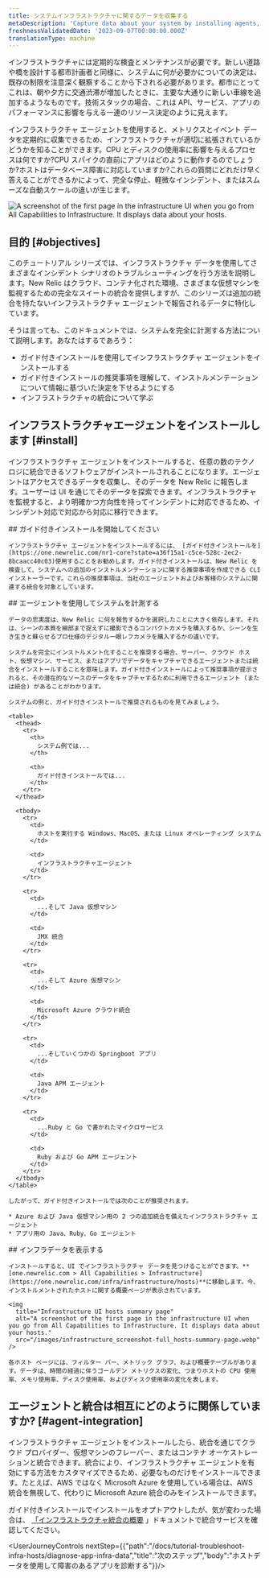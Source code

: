 ```yaml
---
title: システムインフラストラクチャに関するデータを収集する
metaDescription: 'Capture data about your system by installing agents, then view that data in New Relic.'
freshnessValidatedDate: '2023-09-07T00:00:00.000Z'
translationType: machine
---
```


インフラストラクチャには定期的な検査とメンテナンスが必要です。新しい道路や橋を設計する都市計画者と同様に、システムに何が必要かについての決定は、既存の制限を注意深く観察することから下される必要があります。都市にとってこれは、朝や夕方に交通渋滞が増加したときに、主要な大通りに新しい車線を追加するようなものです。技術スタックの場合、これは API、サービス、アプリのパフォーマンスに影響を与える一連のリソース決定のように見えます。

インフラストラクチャ エージェントを使用すると、メトリクスとイベント データを定期的に収集できるため、インフラストラクチャが適切に拡張されているかどうかを知ることができます。CPU とディスクの使用率に影響を与えるプロセスは何ですか?CPU スパイクの直前にアプリはどのように動作するのでしょうか?ホストはデータベース障害に対応していますか?これらの質問にどれだけ早く答えることができるかによって、完全な停止、軽微なインシデント、またはスムーズな自動スケールの違いが生じます。

<img
  title="Infrastructure UI hosts summary page"
  alt="A screenshot of the first page in the infrastructure UI when you go from All Capabilities to Infrastructure. It displays data about your hosts."
  src="/images/infrastructure_screenshot-crop_hosts-summary-page.webp"
/>

## 目的 [#objectives]

このチュートリアル シリーズでは、インフラストラクチャ データを使用してさまざまなインシデント シナリオのトラブルシューティングを行う方法を説明します。New Relic はクラウド、コンテナ化された環境、さまざまな仮想マシンを監視するための完全なスイートの統合を提供しますが、このシリーズは追加の統合を持たないインフラストラクチャ エージェントで報告されるデータに特化しています。

そうは言っても、このドキュメントでは、システムを完全に計測する方法について説明します。あなたはするであろう：

* ガイド付きインストールを使用してインフラストラクチャ エージェントをインストールする
* ガイド付きインストールの推奨事項を理解して、インストルメンテーションについて情報に基づいた決定を下せるようにする
* インフラストラクチャの統合について学ぶ

## インフラストラクチャエージェントをインストールします [#install]

インフラストラクチャ エージェントをインストールすると、任意の数のテクノロジに統合できるソフトウェアがインストールされることになります。エージェントはアクセスできるデータを収集し、そのデータを New Relic に報告します。ユーザーは UI を通じてそのデータを探索できます。インフラストラクチャを監視すると、より明確かつ方向性を持ってインシデントに対応できるため、インシデント対応で対応から対応に移行できます。

<Steps>
  <Step>
    ## ガイド付きインストールを開始してください

    インフラストラクチャ エージェントをインストールするには、 [ガイド付きインストールを](https://one.newrelic.com/nr1-core?state=a36f15a1-c5ce-528c-2ec2-8bcaacc40c03)使用することをお勧めします。ガイド付きインストールは、New Relic を検査して、システムへの追加のインストルメンテーションに関する推奨事項を作成できる CLI インストーラーです。これらの推奨事項は、当社のエージェントおよびお客様のシステムに関連する統合を対象としています。
  </Step>

  <Step>
    ## エージェントを使用してシステムを計測する

    データの忠実度は、New Relic に何を報告するかを選択したことに大きく依存します。それは、シーンの本質を細部まで捉えずに撮影できるコンパクトカメラを購入するか、シーンを生き生きと蘇らせるプロ仕様のデジタル一眼レフカメラを購入するかの違いです。

    システムを完全にインストルメント化することを推奨する場合、サーバー、クラウド ホスト、仮想マシン、サービス、またはアプリでデータをキャプチャできるエージェントまたは統合をインストールすることを意味します。ガイド付きインストールによって推奨事項が提示されると、その潜在的なソースのデータをキャプチャするために利用できるエージェント (または統合) があることがわかります。

    システムの例と、ガイド付きインストールで推奨されるものを見てみましょう。

    <table>
      <thead>
        <tr>
          <th>
            システム例では...
          </th>

          <th>
            ガイド付きインストールでは...
          </th>
        </tr>
      </thead>

      <tbody>
        <tr>
          <td>
            ホストを実行する Windows、MacOS、または Linux オペレーティング システム
          </td>

          <td>
            インフラストラクチャエージェント
          </td>
        </tr>

        <tr>
          <td>
            ...そして Java 仮想マシン
          </td>

          <td>
            JMX 統合
          </td>
        </tr>

        <tr>
          <td>
            ...そして Azure 仮想マシン
          </td>

          <td>
            Microsoft Azure クラウド統合
          </td>
        </tr>

        <tr>
          <td>
            ...そしていくつかの Springboot アプリ
          </td>

          <td>
            Java APM エージェント
          </td>
        </tr>

        <tr>
          <td>
            ...Ruby と Go で書かれたマイクロサービス
          </td>

          <td>
            Ruby および Go APM エージェント
          </td>
        </tr>
      </tbody>
    </table>

    したがって、ガイド付きインストールでは次のことが推奨されます。

    * Azure および Java 仮想マシン用の 2 つの追加統合を備えたインフラストラクチャ エージェント
    * アプリ用の Java、Ruby、Go エージェント
  </Step>

  <Step>
    ## インフラデータを表示する

    インストールすると、UI でインフラストラクチャ データを見つけることができます。**[one.newrelic.com > All Capabilities > Infrastructure](https://one.newrelic.com/infra/infrastructure/hosts)**に移動します。今、インストルメントされたホストに関する概要ページが表示されています。

    <img
      title="Infrastructure UI hosts summary page"
      alt="A screenshot of the first page in the infrastructure UI when you go from All Capabilities to Infrastructure. It displays data about your hosts."
      src="/images/infrastructure_screenshot-full_hosts-summary-page.webp"
    />

    各ホスト ページには、フィルター バー、メトリック グラフ、および概要テーブルがあります。データは、時間の経過に伴うゴールデン メトリクスの変化、つまりホストの CPU 使用率、メモリ使用率、ディスク使用率、およびディスク使用率の変化を表します。
  </Step>
</Steps>

## エージェントと統合は相互にどのように関係していますか? [#agent-integration]

インフラストラクチャ エージェントをインストールしたら、統合を通じてクラウド プロバイダー、仮想マシンのフレーバー、またはコンテナ オーケストレーションと統合できます。統合により、インフラストラクチャ エージェントを有効にする方法をカスタマイズできるため、必要なものだけをインストールできます。たとえば、AWS ではなく Microsoft Azure を使用している場合は、AWS 統合を無視して、代わりに Microsoft Azure 統合のみをインストールできます。

ガイド付きインストールでインストールをオプトアウトしたが、気が変わった場合は、 [「インフラストラクチャ統合の概要](/docs/infrastructure/infrastructure-integrations/get-started/introduction-infrastructure-integrations) 」ドキュメントで統合サービスを確認してください。

<UserJourneyControls nextStep={{"path":"/docs/tutorial-troubleshoot-infra-hosts/diagnose-app-infra-data","title":"次のステップ","body":"ホストデータを使用して障害のあるアプリを診断する"}}/>
